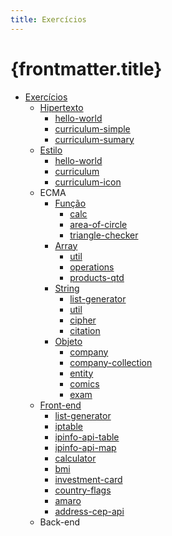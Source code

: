 ```yaml
---
title: Exercícios
---
```


# {frontmatter.title}

- [Exercícios](https://ifpb.github.io/exercises/)
  - [Hipertexto](https://ifpb.github.io/exercises/problems/marca%C3%A7%C3%A3o/1/)
    - [hello-world](https://ifpb.github.io/exercises/problems/web-markup-hello-world/)
    - [curriculum-simple](https://ifpb.github.io/exercises/problems/web-markup-curriculum-simple/)
    - [curriculum-sumary](https://ifpb.github.io/exercises/problems/web-markup-curriculum-sumary/)
  - [Estilo](https://ifpb.github.io/exercises/problems/estilo/1/)
    - [hello-world](https://ifpb.github.io/exercises/problems/web-style-hello-world/)
    - [curriculum](https://ifpb.github.io/exercises/problems/web-style-curriculum-text/)
    - [curriculum-icon](https://ifpb.github.io/exercises/problems/web-style-curriculum-icon/)
  - ECMA
    - [Função](https://ifpb.github.io/exercises/problems/fun%C3%A7%C3%A3o/1/)
      - [calc](https://ifpb.github.io/exercises/problems/function-calc/)
      - [area-of-circle](https://ifpb.github.io/exercises/problems/function-area-of-circle/)
      - [triangle-checker](https://ifpb.github.io/exercises/problems/function-triangle-checker/)
    - [Array](https://ifpb.github.io/exercises/problems/array/1/)
      - [util](https://ifpb.github.io/exercises/problems/array-util/)
      - [operations](https://ifpb.github.io/exercises/problems/array-operations/)
      - [products-qtd](https://ifpb.github.io/exercises/problems/array-products-qtd/)
    - [String](https://ifpb.github.io/exercises/problems/string/1/)
      - [list-generator](https://ifpb.github.io/exercises/problems/string-list-generator/)
      - [util](https://ifpb.github.io/exercises/problems/string-util/)
      - [cipher](https://ifpb.github.io/exercises/problems/string-cipher/)
      - [citation](https://ifpb.github.io/exercises/problems/string-citation/)
    - [Objeto](https://ifpb.github.io/exercises/problems/objeto/1/)
      - [company](https://ifpb.github.io/exercises/problems/object-company/)
      - [company-collection](https://ifpb.github.io/exercises/problems/object-company-collection/)
      - [entity](https://ifpb.github.io/exercises/problems/object-entity/)
      - [comics](https://ifpb.github.io/exercises/problems/object-comics/)
      - [exam](https://ifpb.github.io/exercises/problems/object-exam/)
  - [Front-end](https://ifpb.github.io/exercises/problems/script/1/)
    - [list-generator](https://ifpb.github.io/exercises/problems/web-script-list-generator/)
    - [iptable](https://ifpb.github.io/exercises/problems/web-script-iptable/)
    - [ipinfo-api-table](https://ifpb.github.io/exercises/problems/web-script-ipinfo-api-table/)
    - [ipinfo-api-map](https://ifpb.github.io/exercises/problems/web-script-ipinfo-api-map/)
    - [calculator](https://ifpb.github.io/exercises/problems/web-script-calculator/)
    - [bmi](https://ifpb.github.io/exercises/problems/web-script-bmi/)
    - [investment-card](https://ifpb.github.io/exercises/problems/web-script-investiment-card/)
    - [country-flags](https://ifpb.github.io/exercises/problems/web-script-country-flags/)
    - [amaro](https://ifpb.github.io/exercises/problems/web-script-amaro/)
    - [address-cep-api](https://ifpb.github.io/exercises/problems/web-script-address-cep-api/)
  - Back-end
